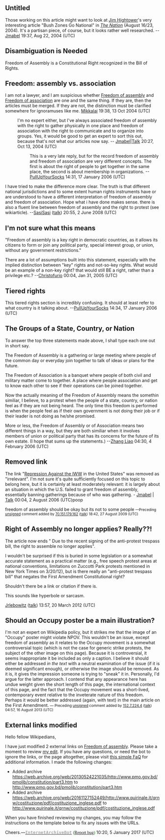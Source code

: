{{Vital article|topic=Society|level=5|class=Start}}
{{WikiProject Human rights|class=start|importance=high}}
{{WikiProject Politics|class=start|importance=mid}}

==Untitled==
Those working on this article might want to look at [[Jim Hightower]]'s very interesting article "Bush Zones Go National" in ''[[The Nation]]'' (August 16/23, 2004). It's a partisan piece, of course, but it looks rather well researched. -- [[User:Jmabel|Jmabel]] 19:37, Aug 22, 2004 (UTC)

==Disambiguation is Needed==

Freedom of Assembly is a Constitutional Right recognized in the Bill of Rights.

== Freedom: assembly vs. association ==

I am not a lawyer, and I am suspicious whether [[Freedom of assembly]] and [[Freedom of association]] are one and the same thing. If they are, then the articles must be merged. If they are not, the distinction must be clarified somewhere for ignoramuses like me. [[User:Mikkalai|Mikkalai]] 19:38, 13 Oct 2004 (UTC)

:I'm no expert either, but I've always associated freedom of assembly with the right to gather physically in one place and freedom of association with the right to communicate and to organize into groups. Yes, it would be good to get an expert to sort this out, because that's not what our articles now say. -- [[User:Jmabel|Jmabel]]|[[User talk:Jmabel|Talk]] 20:27, Oct 13, 2004 (UTC)

::This is a very late reply, but for the record freedom of assembly and freedom of association are very different concepts. The first is about the right of people to get together in the same place, the second is about membership in organizations. --[[User:PullUpYourSocks|PullUpYourSocks]] 14:31, 17 January 2006 (UTC)

I have tried to make the difference more clear. The truth is that different national jurisdictions and to some extent human rights instruments have or are understood to have a different interpretation of freedom of assembly and freedom of association. Hope what i have done makes sense. there is also a fluent line between freedom of assembly and the right to protest (see wikiarticle).
--[[User:SasiSasi|SasiSasi]] ([[User talk:SasiSasi|talk]]) 20:55, 2 June 2008 (UTC)

== I'm not sure what this means  ==

"Freedom of assembly is a key right in democratic countries, as it allows its citizens to form or join any political party, special interest group, or union, without any government restrictions."

There are a lot of assumptions built into this statement, especially with the implied distinction between "key" rights and not-so-key rights. What would be an example of a non-key right? that would still BE a right, rather than a privilege etc.? --[[User:Christofurio|Christofurio]] 00:04, Jan 31, 2005 (UTC)

==Tiered rights==
This tiered rights section is incredibly confusing. It should at least refer to what country is it talking about. --[[User:PullUpYourSocks|PullUpYourSocks]] 14:34, 17 January 2006 (UTC)

== The Groups of a State, Country, or Nation ==

To answer the top three statements made above,
I shall type each one out in short say.

The Freedom of Assembly is a gathering or large
meeting where people of the common day or everyday 
join together to talk of ideas or plans for the
future.

The Freedom of Association is a banquet where people
of both civil and military matter come to together.
A place where people association and get to know
each other to see if their operations can be joined
together.

Now the actually meaning of the Freedom of Assembly
means the somethin similiar, I believe, to a protest
when the people of a state, country, or nation feel
as if they are not being heard. The only time this
freedom is performed is when the people feel as if
their own government is not doing their job or if
their leader is not doing as he/she promised.

More or less, the Freedom of Assembly or of Association
means two different things in a way, but they are
both similiar when it involves members of union or
political party that has its concerns for the future
of its own estate. (I hope that sums up the statements.)
--[[User:Zhang Liao|Zhang Liao]] 04:30, 4 February 2006 (UTC)

== Removed link ==

The link "[http://www.iww.org/en/culture/articles/zinn13.shtml Repression Against the IWW] in the United States" was removed as "irrelevant". I'm not sure it's quite sufficiently focused on this topic to belong here, but it is certainly at least moderately relevant: it is largely about an situation in which the U.S. failed to grant freedom of assembly, essentially banning gatherings because of who was gathering. - [[User:Jmabel|Jmabel]] | [[User talk:Jmabel|Talk]] 00:04, 2 August 2006 (UTC)poop

freedom of assembly should be okay but its not to some people  <span style="font-size: smaller;" class="autosigned">—Preceding [[Wikipedia:Signatures|unsigned]] comment added by [[Special:Contributions/70.151.179.162|70.151.179.162]] ([[User talk:70.151.179.162|talk]]) 18:42, 27 August 2009 (UTC)</span><!-- Template:UnsignedIP --> <!--Autosigned by SineBot-->

== Right of Assembly no longer applies?  Really??! ==

The article now ends " Due to the recent signing of the anti-protest trespass bill, the right to assemble no longer applies".  

I wouldn't be surprised if this is buried in some legislation or a somewhat accurate statement as a practical matter (e.g., free speech protest areas at national conventions, limitations on Zuccotti Park protests mentioned in New York Times on 3/20/12), but is there really an "anti-protest trespass bill" that negates the First Amendment Constitutional right?  

Shouldn't there be a link or citation if there is.  

This sounds like hyperbole or sarcasm.

[[User:Jrlebowitz|Jrlebowitz]] ([[User talk:Jrlebowitz|talk]]) 13:57, 20 March 2012 (UTC)

== Should an Occupy poster be a main illustration? ==

I'm not an expert on Wikipedia policy, but it strikes me that the image of an "Occupy" poster might violate NPOV. This wouldn't be an issue, except freedom of assembly as it relates to the Occupy movement is a somewhat controversial topic (which is not the case for generic strike protests, the subject of the other image on this page). Because it is controversial, it seems inappropriate it be included as only a caption. I believe it should either be addressed ''in the text'' with a neutral examination of the issue (if it is deemed significant enough), or otherwise the image should be removed. As it is, it gives the impression someone is trying to "sneak" it in. Personally, I'd argue for the latter approach. I contend that any appearance here has undue weight given the short length of this page, the international context of this page, and the fact that the Occupy movement was a short-lived, contemporary event relative to the inveterate nature of this freedom. Perhaps it would be better addressed (again, with text) in the main article on the First Amendment.  <span style="font-size: smaller;" class="autosigned">— Preceding [[Wikipedia:Signatures|unsigned]] comment added by [[Special:Contributions/152.7.224.4|152.7.224.4]] ([[User talk:152.7.224.4|talk]]) 04:57, 16 August 2013 (UTC)</span><!-- Template:Unsigned IP --> <!--Autosigned by SineBot-->

== External links modified ==

Hello fellow Wikipedians,

I have just modified 2 external links on [[Freedom of assembly]]. Please take a moment to review [https://en.wikipedia.org/w/index.php?diff=prev&oldid=758425075 my edit]. If you have any questions, or need the bot to ignore the links, or the page altogether, please visit [[User:Cyberpower678/FaQs#InternetArchiveBot|this simple FaQ]] for additional information. I made the following changes:
*Added archive https://web.archive.org/web/20130524221035/http://www.pmo.gov.bd/pmolib/constitution/part3.htm to http://www.pmo.gov.bd/pmolib/constitution/part3.htm
*Added archive https://web.archive.org/web/20161127152449/http://www.quirinale.it/qrnw/costituzione/pdf/costituzione_inglese.pdf to http://www.quirinale.it/qrnw/costituzione/pdf/costituzione_inglese.pdf

When you have finished reviewing my changes, you may follow the instructions on the template below to fix any issues with the URLs.

{{sourcecheck|checked=false|needhelp=}}

Cheers.—[[User:InternetArchiveBot|'''<span style="color:darkgrey;font-family:monospace">InternetArchiveBot</span>''']] <span style="color:green;font-family:Rockwell">([[User talk:InternetArchiveBot|Report bug]])</span> 10:20, 5 January 2017 (UTC)

